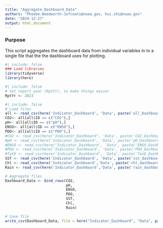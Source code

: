 ```yaml
---
title: "Aggregate_Dashboard_Data"
authors: "Phoebe.Woodworth-Jefcoats@noaa.gov, hui.shi@noaa.gov"
date: "2024-12-27"
output: html_document
---
```


### Purpose
This script aggregates the dashboard data from individual variables in to a single 
file that the the dashboard uses for plotting.

```r
#| include: false
### Load libraries
library(tidyverse)
library(here)
```

```r
#| include: false
# Set report year (RptYr), to make things easier
RptYr <- 2023
```

```r
#| include: false
# Load files
all <- read_csv(here('Indicator_Dashboard', 'Data', paste('all_Dashboard_Data_', RptYr, '.csv', sep = "")))
CO2<- all[all$ID == c("CO2"),]
pH<- all[all$ID == c("pH"),]
ENSO<- all[all$ID == c("ENSO"),]
PDO<- all[all$ID == c("PDO"),]
#CO2 <- read_csv(here('Indicator_Dashboard', 'Data', paste('CO2_Dashboard_Data_', RptYr, '.csv', sep = "")))
#pH <- read_csv(here('Indicator_Dashboard', 'Data', paste('pH_Dashboard_Data_', RptYr, '.csv', sep = "")))
#ENSO <- read_csv(here('Indicator_Dashboard', 'Data', paste('ENSO_Dashboard_Data_', RptYr, '.csv', sep = "")))
#PDO <- read_csv(here('Indicator_Dashboard', 'Data', paste('PDO_Dashboard_Data_', RptYr, '.csv', sep = "")))
#TatD <- read_csv(here('Indicator_Dashboard', 'Data', paste('TatD_Dashboard_Data_', RptYr, '.csv', sep = "")))
SST <- read_csv(here('Indicator_Dashboard', 'Data', paste('sst_dashboard-MH_', RptYr, '.csv', sep = ""))) 
Chl <- read_csv(here('Indicator_Dashboard','Data', paste('chl_dashboard-MH_', RptYr, '.csv', sep = "")))
Rain <- read_csv(here('Indicator_Dashboard','Data', paste('rain_dashboard-MH_', RptYr, '.csv', sep = "")))

# Aggregate files
Dashboard_Data <- bind_rows(CO2,
                            pH,
                            ENSO,
                            PDO,
                            SST,
                            Chl,
                            Rain)

# Save file
write_csv(Dashboard_Data, file = here("Indicator_Dashboard", "Data", paste('Dashboard_Data_', RptYr, '.csv', sep = "")))
```